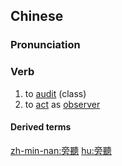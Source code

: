 ==Chinese==
{{zh-forms|s=旁听}}

===Pronunciation===
{{zh-pron
|m=pángtīng
|c=pong4 ting3,pong4 ting1,pong4 teng1
|mn=pông-theng/pông-thiaⁿ
|cat=v
}}

===Verb===
{{zh-verb}}

# to [[audit]] (class)
# to [[act]] as [[observer]]

====Derived terms====
{{zh-der|旁聽席}}

[[zh-min-nan:旁聽]]
[[hu:旁聽]]